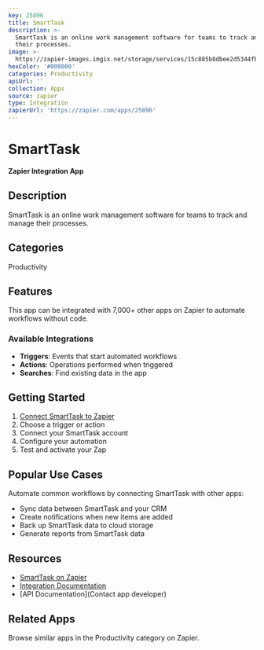 ```yaml
---
key: 25896
title: SmartTask
description: >-
  SmartTask is an online work management software for teams to track and manage
  their processes.
image: >-
  https://zapier-images.imgix.net/storage/services/15c885b8dbee2d5344fb777f195b86d1.png?auto=format%2Ccompress&ixlib=python-3.0.0&q=50
hexColor: '#000000'
categories: Productivity
apiUrl: ''
collection: Apps
source: zapier
type: Integration
zapierUrl: 'https://zapier.com/apps/25896'
---
```

# SmartTask

**Zapier Integration App**

## Description

SmartTask is an online work management software for teams to track and manage their processes.

## Categories

Productivity

## Features

This app can be integrated with 7,000+ other apps on Zapier to automate workflows without code.

### Available Integrations

- **Triggers**: Events that start automated workflows
- **Actions**: Operations performed when triggered
- **Searches**: Find existing data in the app

## Getting Started

1. [Connect SmartTask to Zapier](https://zapier.com/apps/25896)
2. Choose a trigger or action
3. Connect your SmartTask account
4. Configure your automation
5. Test and activate your Zap

## Popular Use Cases

Automate common workflows by connecting SmartTask with other apps:

- Sync data between SmartTask and your CRM
- Create notifications when new items are added
- Back up SmartTask data to cloud storage
- Generate reports from SmartTask data

## Resources

- [SmartTask on Zapier](https://zapier.com/apps/25896)
- [Integration Documentation](https://zapier.com/apps/25896/integrations)
- [API Documentation](Contact app developer)

## Related Apps

Browse similar apps in the Productivity category on Zapier.
